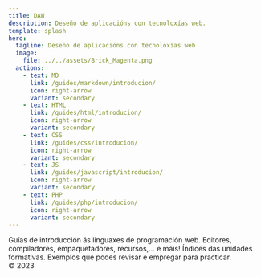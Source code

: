 ```yaml
---
title: DAW
description: Deseño de aplicacións con tecnoloxías web.
template: splash
hero:
  tagline: Deseño de aplicacións con tecnoloxías web
  image:
    file: ../../assets/Brick_Magenta.png
  actions:
    - text: MD
      link: /guides/markdown/introducion/
      icon: right-arrow
      variant: secondary
    - text: HTML
      link: /guides/html/introducion/
      icon: right-arrow
      variant: secondary	
    - text: CSS
      link: /guides/css/introducion/
      icon: right-arrow
      variant: secondary    
    - text: JS
      link: /guides/javascript/introducion/
      icon: right-arrow
      variant: secondary
    - text: PHP
      link: /guides/php/introducion/
      icon: right-arrow
      variant: secondary
---
```



<CardGrid stagger>
	<Card title="Guías básicas" icon="pencil" href="/guides/"
        target="_blank">
		Guías de introducción ás linguaxes de programación web.
	</Card>
	<Card title="Referenzas" icon="add-document">
		Editores, compiladores, empaquetadores, recursos,... e máis!
	</Card>
  <Card title="Unidades" icon="document" href="/unidades/UF1841.html"
        target="_blank">
		Índices das unidades formativas.
	</Card>
  <Card title="Exercicios" icon="codePen">
		Exemplos que podes revisar e empregar para practicar.
	</Card>
</CardGrid>

<footer>&copy; 2023</footer>